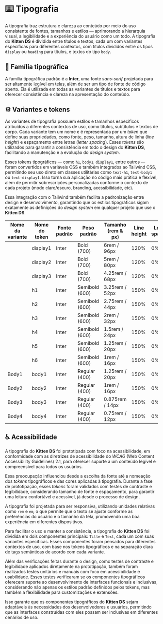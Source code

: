 
<Meta title="Design/Tipografia e Tokens" />

# ⌨️ Tipografia

A tipografia traz estrutura e clareza ao conteúdo por meio do uso consistente de fontes, tamanhos e estilos — aprimorando a hierarquia visual, a legibilidade e a experiência do usuário como um todo. A tipografia do **Kitten DS** é dividida entre títulos e textos, cada um com variantes específicas para diferentes contextos, com títulos divididos entre os tipos `display` ou `heading` para títulos, e textos do tipo `body`.

## 📝 Família tipográfica

A família tipográfica padrão é a **Inter**, uma fonte *sans-serif* projetada para ser altamente legível em telas, além de ser um tipo de fonte de código aberto. Ela é utilizada em todas as variantes de títulos e textos para oferecer consistência e clareza na apresentação do conteúdo.

<Title variant="h4" component="h3" className="sb-unstyled">ABCDEFGHIJKLMNOPQRSTUVWXYZ<br/>abcdefghijklmnopqrstuvwxyz<br/>1234567890</Title>
<Title variant="h4" component="h3" className="sb-unstyled" fontStyle="italic">ABCDEFGHIJKLMNOPQRSTUVWXYZ<br/>abcdefghijklmnopqrstuvwxyz<br/>1234567890</Title>

## ⚙️ Variantes e tokens


As variantes de tipografia possuem estilos e tamanhos específicos atribuídos a diferentes contextos de uso, como títulos, subtítulos e textos de corpo. Cada variante tem um nome e é representada por um *token* que define suas propriedades, como fonte, peso, tamanho, altura de linha (*line height*) e espaçamento entre letras (*letter spacing*). Esses *tokens* são utilizados para garantir a consistência em todo o design do **Kitten DS**, facilitando a manutenção e a evolução do *design system*.

Esses tokens tipográficos — como `h1`, `body1`, `display1`, entre outros — foram convertidos em variáveis CSS e também integrados ao Tailwind CSS, permitindo seu uso direto em classes utilitárias como `text-h1`, `text-body1` ou `text-display1`. Isso torna sua aplicação no código mais prática e flexível, além de permitir sobrescrições personalizadas conforme o contexto de cada projeto (modo claro/escuro, branding, acessibilidade, etc).

Essa integração com o Tailwind também facilita a padronização entre design e desenvolvimento, garantindo que os estilos tipográficos sigam exatamente as definições do *design system* em qualquer projeto que use o **Kitten DS**.

<table>
  <thead>
    <tr>
      <th>Nome da variante</th>
      <th>Nome do token</th>
      <th>Fonte padrão</th>
      <th>Peso padrão</th>
      <th>Tamanho (rem & px)</th>
      <th>Line height</th>
      <th>Letter spacing</th>
    </tr>
  </thead>
  <tbody>
    <tr>
      <td><Title variant="display1" className="sb-unstyled">Display1</Title></td>
      <td>display1</td>
      <td>Inter</td>
      <td>Bold (700)</td>
      <td>6rem / 96px</td>
      <td>120%</td>
      <td>0%</td>
    </tr>
    <tr>
      <td><Title variant="display2" className="sb-unstyled">Display2</Title></td>
      <td>display2</td>
      <td>Inter</td>
      <td>Bold (700)</td>
      <td>5rem / 80px</td>
      <td>120%</td>
      <td>0%</td>
    </tr>
    <tr>
      <td><Title variant="display3" className="sb-unstyled">Display3</Title></td>
      <td>display3</td>
      <td>Inter</td>
      <td>Bold (700)</td>
      <td>4.25rem / 68px</td>
      <td>120%</td>
      <td>0%</td>
    </tr>
    <tr>
      <td><Title variant="h1" className="sb-unstyled">Heading1</Title></td>
      <td>h1</td>
      <td>Inter</td>
      <td>Semibold (600)</td>
      <td>3.25rem / 52px</td>
      <td>150%</td>
      <td>0%</td>
    </tr>
    <tr>
      <td><Title variant="h2" className="sb-unstyled">Heading2</Title></td>
      <td>h2</td>
      <td>Inter</td>
      <td>Semibold (600)</td>
      <td>2.75rem / 44px</td>
      <td>150%</td>
      <td>0%</td>
    </tr>
    <tr>
      <td><Title variant="h3" className="sb-unstyled">Heading3</Title></td>
      <td>h3</td>
      <td>Inter</td>
      <td>Semibold (600)</td>
      <td>2rem / 32px</td>
      <td>150%</td>
      <td>0%</td>
    </tr>
    <tr>
      <td><Title variant="h4" className="sb-unstyled">Heading4</Title></td>
      <td>h4</td>
      <td>Inter</td>
      <td>Semibold (600)</td>
      <td>1.5rem / 24px</td>
      <td>150%</td>
      <td>0%</td>
    </tr>
    <tr>
      <td><Title variant="h5" className="sb-unstyled">Heading5</Title></td>
      <td>h5</td>
      <td>Inter</td>
      <td>Semibold (600)</td>
      <td>1.25rem / 20px</td>
      <td>150%</td>
      <td>0%</td>
    </tr>
    <tr>
      <td><Title variant="h6" className="sb-unstyled">Heading6</Title></td>
      <td>h6</td>
      <td>Inter</td>
      <td>Semibold (600)</td>
      <td>1rem / 16px</td>
      <td>150%</td>
      <td>0%</td>
    </tr>
    <tr>
      <td><Text variant="body1" className="sb-unstyled">Body1</Text></td>
      <td>body1</td>
      <td>Inter</td>
      <td>Regular (400)</td>
      <td>1.25rem / 20px</td>
      <td>150%</td>
      <td>0%</td>
    </tr>
    <tr>
      <td><Text variant="body2" className="sb-unstyled">Body2</Text></td>
      <td>body2</td>
      <td>Inter</td>
      <td>Regular (400)</td>
      <td>1rem / 16px</td>
      <td>150%</td>
      <td>0%</td>
    </tr>
    <tr>
      <td><Text variant="body3" className="sb-unstyled">Body3</Text></td>
      <td>body3</td>
      <td>Inter</td>
      <td>Regular (400)</td>
      <td>0.875rem / 14px</td>
      <td>150%</td>
      <td>0%</td>
    </tr>
    <tr>
      <td><Text variant="body4" className="sb-unstyled">Body4</Text></td>
      <td>body4</td>
      <td>Inter</td>
      <td>Regular (400)</td>
      <td>0.75rem / 12px</td>
      <td>150%</td>
      <td>0%</td>
    </tr>
  </tbody>
</table>

## ♿ Acessibilidade

A tipografia do **Kitten DS** foi prototipada com foco na acessibilidade, em conformidade com as diretrizes de acessibilidade do *WCAG* (Web Content Accessibility Guidelines) 2.1, para oferecer suporte a um conteúdo legível e compreensível para todos os usuários.

Essa preocupação influenciou desde a escolha da fonte até a nomeação dos *tokens* tipográficos e das cores aplicadas à tipografia. Durante a fase de prototipação, esses *tokens* foram validados com testes de contraste e legibilidade, considerando tamanho de fonte e espaçamento, para garantir uma leitura confortável e acessível, já desde o processo de design.

A tipografia foi projetada para ser responsiva, utilizando unidades relativas como `rem` e `em`, o que permite que o texto se ajuste conforme as preferências do usuário e o tamanho da tela, promovendo uma boa experiência em diferentes dispositivos.

Para facilitar o uso e manter a consistência, a tipografia do **Kitten DS** foi dividida em dois componentes principais: `Title` e `Text`, cada um com suas variantes específicas. Esses componentes foram pensados para diferentes contextos de uso, com base nos tokens tipográficos e na separação clara de tags semânticas de acordo com cada variante.

Além das verificações feitas durante o design, como testes de contraste e legibilidade aplicados diretamente na prototipação, também foram realizados testes unitários e manuais com foco em acessibilidade e usabilidade. Esses testes verificaram se os componentes tipográficos oferecem suporte ao desenvolvimento de interfaces funcionais e inclusivas, considerando não apenas os estilos padrão definidos pelos tokens, mas também a flexibilidade para customizações e extensões.

Isso garante que os componentes tipográficos do **Kitten DS** sejam adaptáveis às necessidades dos desenvolvedores e usuários, permitindo que as interfaces construídas com eles possam ser inclusivas em diferentes cenários de uso.